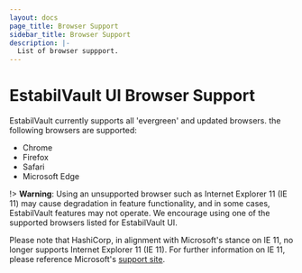 ```yaml
---
layout: docs
page_title: Browser Support
sidebar_title: Browser Support
description: |-
  List of browser suppport.
---
```


# EstabilVault UI Browser Support

EstabilVault currently supports all 'evergreen' and updated browsers. the following browsers are supported:

- Chrome
- Firefox
- Safari
- Microsoft Edge

!> **Warning**: Using an unsupported browser such as Internet Explorer 11 (IE 11) may cause degradation in feature functionality, and in some cases, EstabilVault features may not operate. We encourage using one of the supported browsers listed for EstabilVault UI.

Please note that HashiCorp, in alignment with Microsoft's stance on IE 11, no longer supports Internet Explorer 11 (IE 11). For further information on IE 11, please reference Microsoft's [support site](https://docs.microsoft.com/en-US/lifecycle/faq/internet-explorer-microsoft-edge).

